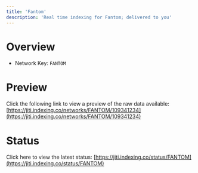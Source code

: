 ```yaml
---
title: 'Fantom'
description: 'Real time indexing for Fantom; delivered to you'
---
```


# Overview
- Network Key: `FANTOM`

# Preview
Click the following link to view a preview of the raw data available: [https://jiti.indexing.co/networks/FANTOM/109341234](https://jiti.indexing.co/networks/FANTOM/109341234)

# Status
Click here to view the latest status: [https://jiti.indexing.co/status/FANTOM](https://jiti.indexing.co/status/FANTOM)
